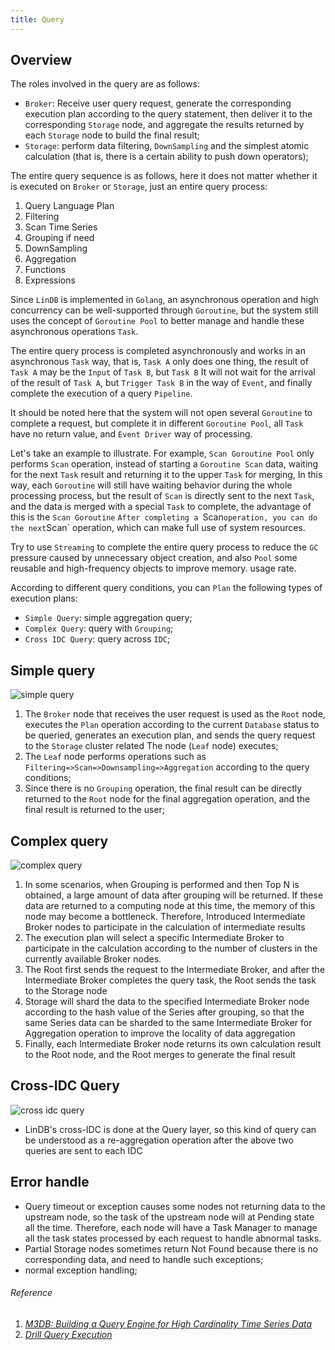 ```yaml
---
title: Query
---
```


## Overview

The roles involved in the query are as follows:
- `Broker`: Receive user query request, generate the corresponding execution plan according to the query statement, then deliver it to the corresponding `Storage` node, and aggregate the results returned by each `Storage` node to build the final result;
- `Storage`: perform data filtering, `DownSampling` and the simplest atomic calculation (that is, there is a certain ability to push down operators);

The entire query sequence is as follows, here it does not matter whether it is executed on `Broker` or `Storage`, just an entire query process:
1. Query Language Plan
2. Filtering
3. Scan Time Series
4. Grouping if need
5. DownSampling
6. Aggregation
7. Functions
8. Expressions

Since `LinDB` is implemented in `Golang`, an asynchronous operation and high concurrency can be well-supported through `Goroutine`, but the system still uses the concept of `Goroutine Pool` to better manage and handle these asynchronous operations `Task`.

The entire query process is completed asynchronously and works in an asynchronous `Task` way, that is, `Task A` only does one thing, the result of `Task A` may be the `Input` of `Task B`, but `Task B` It will not wait for the arrival of the result of `Task A`, but `Trigger Task B` in the way of `Event`, and finally complete the execution of a query `Pipeline`.

It should be noted here that the system will not open several `Goroutine` to complete a request, but complete it in different `Goroutine Pool`, all `Task` have no return value, and `Event Driver` way of processing.

Let's take an example to illustrate. For example, `Scan Goroutine Pool` only performs `Scan` operation, instead of starting a `Goroutine Scan` data, waiting for the next `Task` result and returning it to the upper `Task` for merging, In this way, each `Goroutine` will still have waiting behavior during the whole processing process, but the result of `Scan` is directly sent to the next `Task`, and the data is merged with a special `Task` to complete, the advantage of this is the `Scan Goroutine` `After completing a `Scan` operation, you can do the next `Scan` operation, which can make full use of system resources.

Try to use `Streaming` to complete the entire query process to reduce the `GC` pressure caused by unnecessary object creation, and also `Pool` some reusable and high-frequency objects to improve memory. usage rate.

According to different query conditions, you can `Plan` the following types of execution plans:
- `Simple Query`: simple aggregation query;
- `Complex Query`: query with `Grouping`;
- `Cross IDC Query`: query across `IDC`;

## Simple query

![simple query](/img/lindb/design/simple_query.png)

1. The `Broker` node that receives the user request is used as the `Root` node, executes the `Plan` operation according to the current `Database` status to be queried, generates an execution plan, and sends the query request to the `Storage` cluster related The node (`Leaf` node) executes;
2. The `Leaf` node performs operations such as `Filtering=>Scan=>Downsampling=>Aggregation` according to the query conditions;
3. Since there is no `Grouping` operation, the final result can be directly returned to the `Root` node for the final aggregation operation, and the final result is returned to the user;

## Complex query

![complex query](/img/lindb/design/complex_query.png)

1. In some scenarios, when Grouping is performed and then Top N is obtained, a large amount of data after grouping will be returned. If these data are returned to a computing node at this time, the memory of this node may become a bottleneck. Therefore, Introduced Intermediate Broker nodes to participate in the calculation of intermediate results
2. The execution plan will select a specific Intermediate Broker to participate in the calculation according to the number of clusters in the currently available Broker nodes.
3. The Root first sends the request to the Intermediate Broker, and after the Intermediate Broker completes the query task, the Root sends the task to the Storage node
4. Storage will shard the data to the specified Intermediate Broker node according to the hash value of the Series after grouping, so that the same Series data can be sharded to the same Intermediate Broker for Aggregation operation to improve the locality of data aggregation
5. Finally, each Intermediate Broker node returns its own calculation result to the Root node, and the Root merges to generate the final result

## Cross-IDC Query

![cross idc query](/img/lindb/design/cross_idc_query.png)

- LinDB's cross-IDC is done at the Query layer, so this kind of query can be understood as a re-aggregation operation after the above two queries are sent to each IDC

## Error handle

- Query timeout or exception causes some nodes not returning data to the upstream node, so the task of the upstream node will at Pending state all the time. Therefore, each node will have a Task Manager to manage all the task states processed by each request to handle abnormal tasks.
- Partial Storage nodes sometimes return Not Found because there is no corresponding data, and need to handle such exceptions;
- normal exception handling;

###### Reference

1. [_M3DB: Building a Query Engine for High Cardinality Time Series Data_](https://eng.uber.com/billion-data-point-challenge/)
2. [_Drill Query Execution_](https://drill.apache.org/docs/drill-query-execution/)
